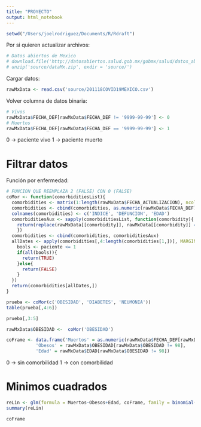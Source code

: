 ```yaml
---
title: "PROYECTO"
output: html_notebook
---
```


```r
setwd("/Users/joelrodriguez/Documents/R/Rdraft")
```

Por si quieren actualizar archivos:
```r
# Datos abiertos de Mexico
# download.file('http://datosabiertos.salud.gob.mx/gobmx/salud/datos_abiertos/datos_abiertos_covid19.zip', 'source/dataMx.zip')
# unzip('source/dataMx.zip', exdir = 'source/')
```

Cargar datos:
```r
rawMxData <- read.csv('source/201118COVID19MEXICO.csv')
```

Volver columna de datos binaria:
```r
# Vivos
rawMxData$FECHA_DEF[rawMxData$FECHA_DEF != '9999-99-99'] <- 0
# Muertos
rawMxData$FECHA_DEF[rawMxData$FECHA_DEF == '9999-99-99'] <- 1
```
0 -> paciente vivo
1 -> paciente muerto

# Filtrar datos

Función por enfermedad:

```r
# FUNCION QUE REEMPLAZA 2 (FALSE) CON 0 (FALSE)
coMor <- function(comorbiditiesList){
  comorbidities <- matrix(1:length(rawMxData$FECHA_ACTUALIZACION), ncol = 1)
  comorbidities <- cbind(comorbidities, as.numeric(rawMxData$FECHA_DEF), rawMxData$EDAD)
  colnames(comorbidities) <- c('INDICE', 'DEFUNCION', 'EDAD')
  comorbiditiesAux <- sapply(comorbiditiesList, function(comorbidity){
    return(replace(rawMxData[[comorbidity]], rawMxData[[comorbidity]] == 2, 0))
    })
  comorbidities <- cbind(comorbidities, comorbiditiesAux)
  allDates <- apply(comorbidities[,4:length(comorbidities[1,])], MARGIN = 1, FUN = function(paciente){
    bools <- paciente <= 1
    if(all(bools)){
      return(TRUE)
    }else{
      return(FALSE)
    }
  })
  return(comorbidities[allDates,])
}
```

```r
prueba <- coMor(c('OBESIDAD', 'DIABETES', 'NEUMONIA'))
table(prueba[,4:6])
```

```r
prueba[,3:5]
```


```r
rawMxData$OBESIDAD <-  coMor('OBESIDAD')
```

```r
coFrame <- data.frame('Muertos' = as.numeric(rawMxData$FECHA_DEF[rawMxData$OBESIDAD != 98]),
           'Obesos' = rawMxData$OBESIDAD[rawMxData$OBESIDAD != 98],
           'Edad' = rawMxData$EDAD[rawMxData$OBESIDAD != 98])
```
0 -> sin comorbilidad
1 -> con comorbilidad

# Minimos cuadrados

```r
reLin <- glm(formula = Muertos~Obesos+Edad, coFrame, family = binomial(link = 'logit'))
summary(reLin)
```

```r
coFrame
```


